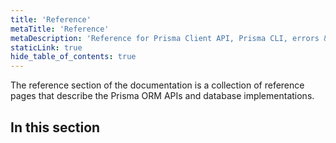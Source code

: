 ```yaml
---
title: 'Reference'
metaTitle: 'Reference'
metaDescription: 'Reference for Prisma Client API, Prisma CLI, errors & more.'
staticLink: true
hide_table_of_contents: true
---
```


<TopBlock title={frontMatter.title}>

The reference section of the documentation is a collection of reference pages that describe the Prisma ORM APIs and database implementations.

</TopBlock>

## In this section

<Subsections depth="3" />

